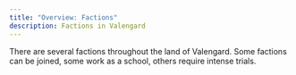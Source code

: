 ```yaml
---
title: "Overview: Factions"
description: Factions in Valengard
---
```


There are several factions throughout the land of Valengard. Some factions can be joined, some work as a school, others require intense trials.
